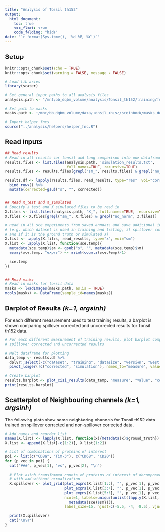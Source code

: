 ```yaml
---
title: "Analysis of Tonsil th152"
output: 
  html_document:
    toc: true
    toc_float: true
    code_folding: "hide"
date: "`r format(Sys.time(), '%d %B, %Y')`"
---
```


## Setup

```r
knitr::opts_chunk$set(echo = TRUE)
knitr::opts_chunk$set(warning = FALSE, message = FALSE)

# Load libraries
library(scater)
```

```r
# Set general input paths to all analysis files
analysis.path <- "/mnt/bb_dqbm_volume/analysis/Tonsil_th152/training/full"

# Set path to masks
masks.path <- "/mnt/bb_dqbm_volume/data/Tonsil_th152/steinbock/masks_deepcell"
```

```r
# Import helper fncs
source("../analysis/helpers/helper_fnc.R")
```

## Read Inputs

```r
## Read results
# Read in all results for tonsil and lung comparison into one dataframe
results.files <- list.files(analysis.path, 'simulation_results.txt',
                            full.names=TRUE, recursive=TRUE)
results.files <- results.files[grepl("sm_", results.files) & grepl("no_norm", results.files)]

results.df <- lapply(results.files, read_results, type="res", voi="corrected") %>% 
  bind_rows() %>%
  mutate(corrected=gsub("s", "", corrected))


## Read X_test and X_simulated
# Specify X_test and X_simulated files to be read in
X.files <- list.files(analysis.path, "X_", full.names=TRUE, recursive=TRUE)
X.files <- X.files[grepl("sm_", X.files) & grepl("no_norm", X.files)]

# Read in all sce experiments from saved anndata and save additional info in metadata
# (e.g. which dataset is used in training and testing, if spillover correction was used 
# and if it is the ground truth or simulated X)
X.list <- lapply(X.files, read_results, type="x", voi="sm")
X.list <- lapply(X.list, function(sce.temp){
  metadata(sce.temp)$sm <- gsub("s", "", metadata(sce.temp)$sm)
  assay(sce.temp, "exprs") <- asinh(counts(sce.temp)/1)
  
  sce.temp
})


## Read masks
# Read in masks for tonsil data
masks <- loadImages(masks.path, as.is = TRUE)
mcols(masks) <- DataFrame(sample_id=names(masks))
```

## Barplot of Results *(k=1, argsinh)*

For each different measurement used to test training results, a barplot is shown 
comparing spillover corrected and uncorrected results for Tonsil th152 data.

```r
# For each different measurement of training results, plot barplot comparing
# spillover corrected and uncorrected results

# Melt dataframe for plotting
data_temp <- results.df %>%
  dplyr::select(-c("dataset", "training", "datasize", "version", "Best crossvalidation fold")) %>%
  pivot_longer(!c("corrected", "simulation"), names_to="measure", values_to="value")

# Create barplot
results.barplot <- plot_cisi_results(data_temp, "measure", "value", "corrected")
print(results.barplot)
```

## Scatterplot of Neighbouring channels *(k=1, argsinh)* {.tabset}

The following plots show some neighboring channels for Tonsil th152 data trained
on spillover corrected and non-spillover corrected data.

```r
# Add names and reorder list
names(X.list) <- lapply(X.list, function(x){metadata(x)$ground_truth})
X.list <- append(X.list[-c(1:2)], X.list[1:2])

# List of combinations of proteins of interest
poi <- list(c("CD8a", "Tim-3"), c("CD68", "CD20"))
for (p_vec in poi) {
  cat("###", p_vec[1], "vs", p_vec[2], "\n")
  
  # Plot asinh transformed counts of proteins of interest of decomposed data trained
  # with and without normalization
  X.spillover <- plot_grid(plot_exprs(X.list[1:2], "", p_vec[1], p_vec[2]),
                           plot_exprs(X.list[3:4], "", p_vec[1], p_vec[2]),
                           plot_exprs(X.list[5:6], "", p_vec[1], p_vec[2]),
                           ncol=1, labels=unique(unlist(lapply(X.list, function(sce){
                             metadata(sce)$sm}))),
                           label_size=15, hjust=c(-5.5, -4, -8.5), vjust=0.9, scale = 0.9)
  
  print(X.spillover)
  cat("\n\n")
}
```